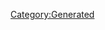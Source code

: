 {{Database/Music/MusicInfo
 |ID=151
 |Cov=152
 |Cd=15
 |Nam=145
 |Div=145
 |Ma=1
 |SerieId=2
 |SerieLogoId=2
 |WavId=152
 |VariationId=0
 |Dsc=145
 |Strt=10
 |ValkyrieBattle=1
 |ValkyrieIntro=9999
 |ValkyrieIntroSky=9999
 |DivaSolo=1
 |DivaMulti=1
 |Exp=1
}}
[[Category:Generated]]
